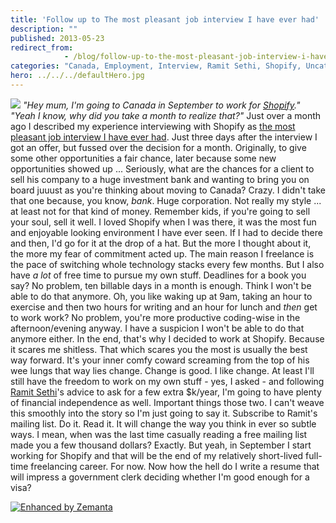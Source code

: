 ```yaml
---
title: 'Follow up to The most pleasant job interview I have ever had'
description: ""
published: 2013-05-23
redirect_from: 
            - /blog/follow-up-to-the-most-pleasant-job-interview-i-have-ever-had/swizec/6190
categories: "Canada, Employment, Interview, Ramit Sethi, Shopify, Uncategorized"
hero: ../../../defaultHero.jpg
---
```

![](https://www.filepicker.io/api/file/9HlBZ5SbQGeZE0urzi2s) _&quot;Hey mum, I&#x27;m going to Canada in September to work for [Shopify](http://shopify.com "Shopify").&quot;_ _&quot;Yeah I know, why did you take a month to realize that?&quot;_ Just over a month ago I described my experience interviewing with Shopify as [the most pleasant job interview I have ever had](http://swizec.com/blog/the-most-pleasant-job-interview-i-have-ever-had/swizec/6121). Just three days after the interview I got an offer, but fussed over the decision for a month. Originally, to give some other opportunities a fair chance, later because some new opportunities showed up ... Seriously, what are the chances for a client to sell his company to a huge investment bank and wanting to bring you on board juuust as you&#x27;re thinking about moving to Canada? Crazy. I didn&#x27;t take that one because, you know, _bank_. Huge corporation. Not really my style ... at least not for that kind of money. Remember kids, if you&#x27;re going to sell your soul, sell it well. I loved Shopify when I was there, it was the most fun and enjoyable looking environment I have ever seen. If I had to decide there and then, I&#x27;d go for it at the drop of a hat. But the more I thought about it, the more my fear of commitment acted up. The main reason I freelance is the pace of switching whole technology stacks every few months. But I also have _a lot_ of free time to pursue my own stuff. Deadlines for a book you say? No problem, ten billable days in a month is enough. Think I won&#x27;t be able to do that anymore. Oh, you like waking up at 9am, taking an hour to exercise and then two hours for writing and an hour for lunch and _then_ get to work work? No problem, you&#x27;re more productive coding-wise in the afternoon/evening anyway. I have a suspicion I won&#x27;t be able to do that anymore either. In the end, that&#x27;s why I decided to work at Shopify. Because it scares me shitless. That which scares you the most is usually the best way forward. It&#x27;s your inner comfy coward screaming from the top of his wee lungs that way lies change. Change is good. I like change. At least I&#x27;ll still have the freedom to work on my own stuff - yes, I asked - and following [Ramit Sethi](http://www.ramitsethi.com/ "Ramit Sethi")&#x27;s advice to ask for a few extra $k/year, I&#x27;m going to have plenty of financial independence as well. Important things those two. I can&#x27;t weave this smoothly into the story so I&#x27;m just going to say it. Subscribe to Ramit&#x27;s mailing list. Do it. Read it. It will change the way you think in ever so subtle ways. I mean, when was the last time casually reading a free mailing list made you a few thousand dollars? Exactly. But yeah, in September I start working for Shopify and that will be the end of my relatively short-lived full-time freelancing career. For now. Now how the hell do I write a resume that will impress a government clerk deciding whether I&#x27;m good enough for a visa?

[![Enhanced by Zemanta](http://img.zemanta.com/zemified_e.png?x-id=ccd882ae-571f-43ec-9b15-e95340b0edcf)](http://www.zemanta.com/?px "Enhanced by Zemanta")